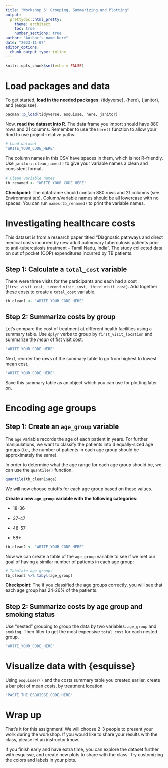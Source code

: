 ```yaml
---
title: "Workshop 6: Grouping, Summarizing and Plotting"
output:
  prettydoc::html_pretty:
    theme: architect
    toc: true
    number_sections: true
author: "Author's name here"
date: "2023-11-07"
editor_options: 
  chunk_output_type: inline
---
```


```r
knitr::opts_chunk$set(echo = FALSE)
```

# Load packages and data

To get started, **load in the needed packages**: {tidyverse}, {here}, {janitor}, and {esquisse}.

```r
pacman::p_load(tidyverse, esquisse, here, janitor)
```

Now, **read the dataset into R**. The data frame you import should have 880 rows and 21 columns. Remember to use the `here()` function to allow your Rmd to use project-relative paths.

```r
# Load dataset
"WRITE_YOUR_CODE_HERE"
```

The column names in this CSV have spaces in them, which is not R-friendly. Use `janitor::clean_names()` to give your variable names a clean and consistent format.

```r
# Clean variable names
tb_renamed <- "WRITE_YOUR_CODE_HERE"

```

**Checkpoint**: The dataframe should contain 880 rows and 21 columns (see Environment tab). Column/variable names should be all lowercase with no spaces. You can run `names(tb_renamed)` to print the variable names.

# Investigating healthcare costs

This dataset is from a research paper titled "Diagnostic pathways and direct medical costs incurred by new adult pulmonary tuberculosis patients prior to anti-tuberculosis treatment – Tamil Nadu, India". The study collected data on out of pocket (OOP) expenditures incurred by TB patients. 

## Step 1: Calculate a `total_cost` variable

There were three visits for the participants and each had a cost (`first_visit_cost, second_visit_cost, third_visit_cost`). Add together these costs to create a `total_cost` variable.

```r
tb_clean1 <- "WRITE_YOUR_CODE_HERE"
```

## Step 2: Summarize costs by group

Let's compare the cost of treatment at different health facilities using a summary table. Use `dplyr` verbs to group by `first_visit_location` and summarize the *mean* of fist visit cost.

```r
"WRITE_YOUR_CODE_HERE"
```

Next, reorder the rows of the summary table to go from highest to lowest mean cost. 
```r
"WRITE_YOUR_CODE_HERE"
```

Save this summary table as an object which you can use for plotting later on.


# Encoding age groups

## Step 1: Create an `age_group` variable

The `age` variable records the age of each patient in years. For further manipulations, we want to classify the patients into 4 equally-sized age groups (i.e., the number of patients in each age group should be
approximately the same).

In order to determine what the age range for each age group should be, we can use the `quantile()` function.

```r
quantile(tb_clean1$age)
```

We will now choose cutoffs for each age group based on these values.

**Create a new `age_group` variable with the following categories:**

-   18-36

-   37-47

-   48-57

-   58+

```r
tb_clean2 <- "WRITE_YOUR_CODE_HERE"

```

Now we can create a table of the `age_group` variable to see if we met our goal of having a similar number of patients in each age group:

```r
# Tabulate age groups
tb_clean2 %>% tabyl(age_group)
```

**Checkpoint**: The if you classified the age groups correctly, you will see that each age group has 24-26% of the patients.

## Step 2: Summarize costs by age group and smoking status

Use "nested" grouping to group the data by two variables: `age_group` and `smoking`. Then filter to get the most expensive `total_cost` for  each nested group. 

```r
"WRITE_YOUR_CODE_HERE"

```

# Visualize data with {esquisse}

Using `esquisser()` and the costs summary table you created earlier, create a bar plot of mean costs, by treatment location.

```r
"PASTE_THE_ESQUISSE_CODE_HERE"
```

# Wrap up

That's it for this assignment! We will choose 2-3 people to present your work during the workshop. If you would like to share your results with the class, please let an instructor know.

If you finish early and have extra time, you can explore the dataset further with esquisse, and create new plots to share with the class. Try customizing the colors and labels in your plots. 

